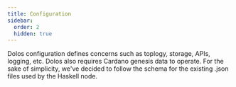 ```yaml
---
title: Configuration
sidebar:
  order: 2
  hidden: true
---
```



Dolos configuration defines concerns such as toplogy, storage, APIs, logging, etc. Dolos also requires Cardano genesis data to operate. For the sake of simplicity, we've decided to follow the schema for the existing .json files used by the Haskell node.

<CardGrid>
  <LinkCard title="Initialize" href="./configuration/initialize" />
  <LinkCard title="Sources" href="./configuration/sources" />
  <LinkCard title="Schema" href="./configuration/schema" />
</CardGrid>
